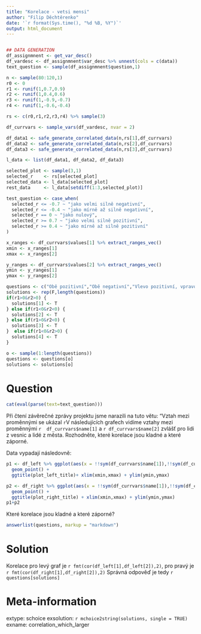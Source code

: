 ```yaml
---
title: "Korelace - vetsi mensi"
author: "Filip Děchtěrenko"
date: '`r format(Sys.time(), "%d %B, %Y")`'
output: html_document
---
```


```r

```

```r
## DATA GENERATION
df_assignmnent <- get_var_desc()
df_vardesc <- df_assignmnent$var_desc %>% unnest(cols = c(data))
text_question <- sample(df_assignmnent$question,1)

n <- sample(80:120,1)
r0 <- 0
r1 <- runif(1,0.7,0.9)
r2 <- runif(1,0.4,0.6)
r3 <- runif(1,-0.9,-0.7)
r4 <- runif(1,-0.6,-0.4)

rs <- c(r0,r1,r2,r3,r4) %>% sample(3)

df_currvars <- sample_vars(df_vardesc, nvar = 2)

df_data1 <- safe_generate_correlated_data(n,rs[1],df_currvars)
df_data2 <- safe_generate_correlated_data(n,rs[2],df_currvars)
df_data3 <- safe_generate_correlated_data(n,rs[3],df_currvars)

l_data <- list(df_data1, df_data2, df_data3)

selected_plot <- sample(3,1)
selected_r    <- rs[selected_plot] 
selected_data <- l_data[selected_plot]
rest_data     <- l_data[setdiff(1:3,selected_plot)]

test_question <- case_when(
  selected_r <= -0.7 ~ "jako velmi silně negativní",
  selected_r <= -0.4 ~ "jako mírně až silně negativní",
  selected_r == 0 ~ "jako nulový",
  selected_r >= 0.7 ~ "jako velmi silně pozitivní",
  selected_r >= 0.4 ~ "jako mírně až silně pozitivní"
) 

x_ranges <- df_currvars$values[1] %>% extract_ranges_vec()
xmin <- x_ranges[1]
xmax <- x_ranges[2]

y_ranges <- df_currvars$values[2] %>% extract_ranges_vec()
ymin <- y_ranges[1]
ymax <- y_ranges[2]

questions <- c("Obě pozitivní","Obě negativní","Vlevo pozitivní, vpravo negativní","Vlevo negativní, vpravo pozitivní")
solutions <- rep(F,length(questions))
if(r1>0&r2>0) {
  solutions[1] <- T
} else if(r1<0&r2<0) {
  solutions[2] <- T
} else if(r1>0&r2<0) {
  solutions[3] <- T
}  else if(r1<0&r2>0) {
  solutions[4] <- T
}

o <- sample(1:length(questions))
questions <- questions[o]
solutions <- solutions[o]

```

Question
========

```r
cat(eval(parse(text=text_question)))
```

Při čtení závěrečné zprávy projektu jsme narazili na tuto větu: "Vztah mezi proměnnými se ukázal `r `V následujících grafech vidíme vztahy mezi proměnnými `r  df_currvars$name[1]` a `r df_currvars$name[2]` zvlášť pro lidi z vesnic a lidé z města. Rozhodněte, které korelace jsou kladné a které záporné.

Data vypadají následovně:

```r
p1 <- df_left %>% ggplot(aes(x = !!sym(df_currvars$name[1]),!!sym(df_currvars$name[2]))) + theme(aspect.ratio = 1) + 
  geom_point() + 
  ggtitle(plot_left_title)+ xlim(xmin,xmax) + ylim(ymin,ymax)

p2 <- df_right %>% ggplot(aes(x = !!sym(df_currvars$name[1]),!!sym(df_currvars$name[2]))) + theme(aspect.ratio = 1) + 
  geom_point() + 
  ggtitle(plot_right_title) + xlim(xmin,xmax) + ylim(ymin,ymax)
p1+p2
```


Které korelace jsou kladné a které záporné?

```r
answerlist(questions, markup = "markdown")
```

Solution
========
Korelace pro levý graf je `r fmt(cor(df_left[1],df_left[2]),2)`, pro pravý je `r fmt(cor(df_right[1],df_right[2]),2)` Správná odpověď je tedy `r questions[solutions]`

Meta-information
================
extype: schoice
exsolution: `r mchoice2string(solutions, single = TRUE)`
exname: correlation_which_larger
